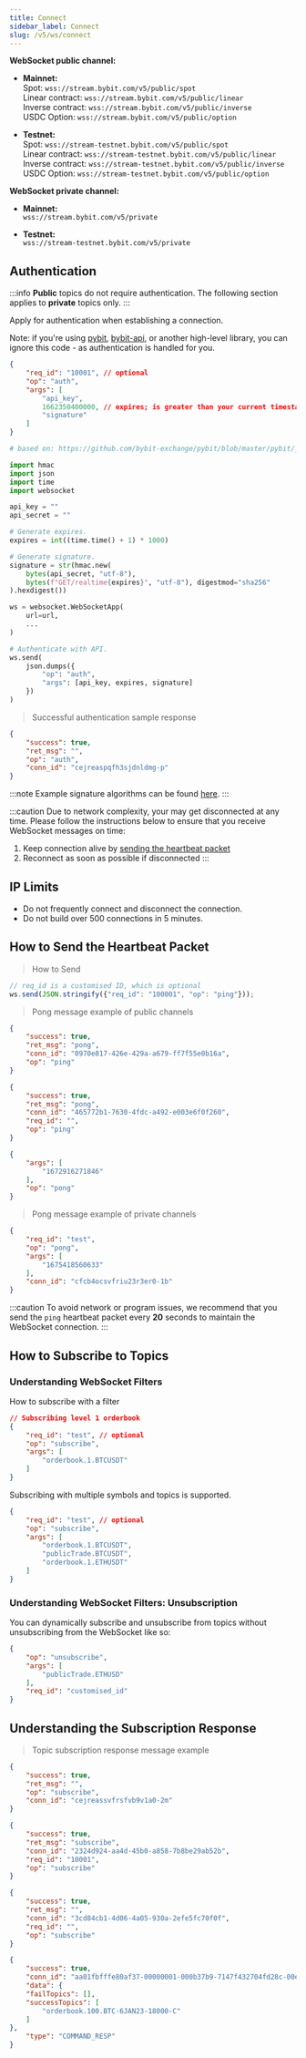 ```yaml
---
title: Connect
sidebar_label: Connect
slug: /v5/ws/connect
---
```


**WebSocket public channel:**

- **Mainnet:**<br/>
Spot: `wss://stream.bybit.com/v5/public/spot`<br/>
Linear contract: `wss://stream.bybit.com/v5/public/linear`<br/>
Inverse contract: `wss://stream.bybit.com/v5/public/inverse`<br/>
USDC Option: `wss://stream.bybit.com/v5/public/option`

- **Testnet:**<br/>
Spot: `wss://stream-testnet.bybit.com/v5/public/spot`<br/>
Linear contract: `wss://stream-testnet.bybit.com/v5/public/linear`<br/>
Inverse contract: `wss://stream-testnet.bybit.com/v5/public/inverse`<br/>
USDC Option: `wss://stream-testnet.bybit.com/v5/public/option`

**WebSocket private channel:**
- **Mainnet:**<br/>
`wss://stream.bybit.com/v5/private`

- **Testnet:**<br/>
`wss://stream-testnet.bybit.com/v5/private`

## Authentication
:::info
<b>Public</b> topics do not require authentication. The following section applies to <b>private</b> topics only.
:::

<p>Apply for authentication when establishing a connection.</p>
<p>Note: if you're using <a href="https://github.com/bybit-exchange/pybit">pybit</a>, <a href="https://www.npmjs.com/package/bybit-api">bybit-api</a>, or another high-level library, you can ignore this code - as authentication is handled for you.</p>

```json
{
    "req_id": "10001", // optional
    "op": "auth",
    "args": [
        "api_key",
        1662350400000, // expires; is greater than your current timestamp
        "signature"
    ]
}
```

```python
# based on: https://github.com/bybit-exchange/pybit/blob/master/pybit/_http_manager.py

import hmac
import json
import time
import websocket

api_key = ""
api_secret = ""

# Generate expires.
expires = int((time.time() + 1) * 1000)

# Generate signature.
signature = str(hmac.new(
    bytes(api_secret, "utf-8"),
    bytes(f"GET/realtime{expires}", "utf-8"), digestmod="sha256"
).hexdigest())

ws = websocket.WebSocketApp(
    url=url,
    ...
)

# Authenticate with API.
ws.send(
    json.dumps({
        "op": "auth",
        "args": [api_key, expires, signature]
    })
)
```

> Successful authentication sample response

```json
{
    "success": true,
    "ret_msg": "",
    "op": "auth",
    "conn_id": "cejreaspqfh3sjdnldmg-p"
}
```

:::note
Example signature algorithms can be found <a href="https://github.com/bybit-exchange/api-usage-examples">here</a>.
:::

:::caution
Due to network complexity, your may get disconnected at any time. Please follow the instructions below to ensure that you receive WebSocket messages on time:
1. Keep connection alive by [sending the heartbeat packet](connect#how-to-send-the-heartbeat-packet)
2. Reconnect as soon as possible if disconnected
:::

## IP Limits
* Do not frequently connect and disconnect the connection.
* Do not build over 500 connections in 5 minutes.

## How to Send the Heartbeat Packet

> How to Send

```javascript
// req_id is a customised ID, which is optional
ws.send(JSON.stringify({"req_id": "100001", "op": "ping"}));
```

> Pong message example of public channels

<Tabs>
<TabItem value="spot" label="Spot">

```json
{
    "success": true,
    "ret_msg": "pong",
    "conn_id": "0970e817-426e-429a-a679-ff7f55e0b16a",
    "op": "ping"
}
```

</TabItem>

<TabItem value="future" label="Linear/Inverse">

```json
{
    "success": true,
    "ret_msg": "pong",
    "conn_id": "465772b1-7630-4fdc-a492-e003e6f0f260",
    "req_id": "",
    "op": "ping"
}
```

</TabItem>

<TabItem value="option" label="Option">

```json
{
    "args": [
        "1672916271846"
    ],
    "op": "pong"
}
```

</TabItem>
</Tabs>

> Pong message example of private channels

```json
{
    "req_id": "test",
    "op": "pong",
    "args": [
        "1675418560633"
    ],
    "conn_id": "cfcb4ocsvfriu23r3er0-1b"
}
```

:::caution
To avoid network or program issues, we recommend that you send the <code>ping</code> heartbeat packet every <b>20</b> seconds to maintain the WebSocket connection.
:::

## How to Subscribe to Topics
### Understanding WebSocket Filters

How to subscribe with a filter

```json
// Subscribing level 1 orderbook
{
    "req_id": "test", // optional
    "op": "subscribe",
    "args": [
        "orderbook.1.BTCUSDT"
    ]
}
```

Subscribing with multiple symbols and topics is supported.

```json
{
    "req_id": "test", // optional
    "op": "subscribe",
    "args": [
        "orderbook.1.BTCUSDT",
        "publicTrade.BTCUSDT",
        "orderbook.1.ETHUSDT"
    ]
}
```

### Understanding WebSocket Filters: Unsubscription

You can dynamically subscribe and unsubscribe from topics without unsubscribing from the WebSocket like so:

```json
{
    "op": "unsubscribe",
    "args": [
        "publicTrade.ETHUSD"
    ],
    "req_id": "customised_id"
}
```

## Understanding the Subscription Response
> Topic subscription response message example

<Tabs>
<TabItem value="private" label="Private">

```json
{
    "success": true,
    "ret_msg": "",
    "op": "subscribe",
    "conn_id": "cejreassvfrsfvb9v1a0-2m"
}
```

</TabItem>

<TabItem value="public-spot" label="Public Spot">

```json
{
    "success": true,
    "ret_msg": "subscribe",
    "conn_id": "2324d924-aa4d-45b0-a858-7b8be29ab52b",
    "req_id": "10001",
    "op": "subscribe"
}
```

</TabItem>

<TabItem value="public-future" label="Linear/Inverse">

```json
{
    "success": true,
    "ret_msg": "",
    "conn_id": "3cd84cb1-4d06-4a05-930a-2efe5fc70f0f",
    "req_id": "",
    "op": "subscribe"
}
```

</TabItem>

<TabItem value="public-option" label="Option">

```json
{
    "success": true,
    "conn_id": "aa01fbfffe80af37-00000001-000b37b9-7147f432704fd28c-00e1c172",
    "data": {
    "failTopics": [],
    "successTopics": [
        "orderbook.100.BTC-6JAN23-18000-C"
    ]
},
    "type": "COMMAND_RESP"
}
```

</TabItem>
</Tabs>